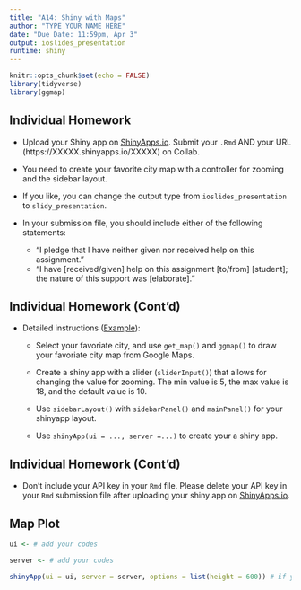 ```yaml
---
title: "A14: Shiny with Maps"
author: "TYPE YOUR NAME HERE"
date: "Due Date: 11:59pm, Apr 3"
output: ioslides_presentation
runtime: shiny
---
```


```r
knitr::opts_chunk$set(echo = FALSE)
library(tidyverse)
library(ggmap)
```

## Individual Homework

- Upload your Shiny app on [ShinyApps.io](https://www.shinyapps.io). Submit your `.Rmd` AND your URL (https://XXXXX.shinyapps.io/XXXXX) on Collab.

- You need to create your favorite city map with a controller for zooming and the sidebar layout.

- If you like, you can change the output type from `ioslides_presentation` to `slidy_presentation`.  

- In your submission file, you should include either of the following statements:

   - "I pledge that I have neither given nor received help on this assignment."
   - "I have [received/given] help on this assignment [to/from] [student]; the nature of this support was [elaborate]."


## Individual Homework (Cont'd)

- Detailed instructions ([Example](https://youmi.shinyapps.io/A14example)):

    - Select your favoriate city, and use `get_map()` and `ggmap()` to draw your favoriate city map from Google Maps.

    - Create a shiny app with a slider (`sliderInput()`) that allows for changing the value for zooming. The min value is 5, the max value is 18, and the default value is 10.  
    
    - Use `sidebarLayout()` with `sidebarPanel()` and `mainPanel()` for your shinyapp layout.
    
    - Use `shinyApp(ui = ..., server =...)` to create your a shiny app. 

## Individual Homework (Cont'd)

- Don't include your API key in your `Rmd` file. Please delete your API key in your `Rmd` submission file after uploading your shiny app on [ShinyApps.io](https://www.shinyapps.io).

## Map Plot

```r
ui <- # add your codes

server <- # add your codes

shinyApp(ui = ui, server = server, options = list(height = 600)) # if you like, change the height value.
```
